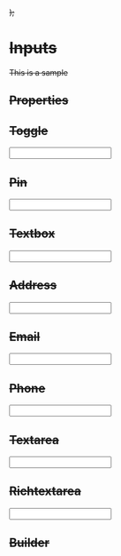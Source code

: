 
<Meta title="Components/Input" component={Input} />


  <div
    style={{
      width:500,
      display: "inline-flex",
      justifyContent: "flex-start",
      alignItems: "center",
      flexWrap: "wrap",
      gap: "1rem",
    }}
  >
    <S />
  </div>
);

# Inputs

This is a sample

## Properties

<ArgsTable of={Input} />





## Toggle

<Canvas>
  <Story name="Toggle" decorators={[Decorator]}>
    <Input type="toggle" />
  </Story>
</Canvas>

## Pin

<Canvas>
  <Story name="Pin" decorators={[Decorator]}>
    <Input type="pin" />
  </Story>
</Canvas>

## Textbox

<Canvas>
  <Story name="Textbox" decorators={[Decorator]}>
    <Input type="textbox"  />
  </Story>
</Canvas>

## Address

<Canvas>
  <Story name="address" decorators={[Decorator]}>
    <Input type="address" />
  </Story>
</Canvas>

## Email

<Canvas>
  <Story name="email" decorators={[Decorator]}>
    <Input type="email" domains={['stacksofsnacks.com.au']} />
  </Story>
</Canvas>

## Phone

<Canvas>
  <Story name="phone" decorators={[Decorator]}>
    <Input type="phone" />
  </Story>
</Canvas>

## Textarea

<Canvas>
  <Story name="Textarea" decorators={[Decorator]}>
    <Input type="textarea" />
  </Story>
</Canvas>

## Richtextarea

<Canvas>
  <Story name="Richtextarea" decorators={[Decorator]}>
    <Input type="richtextarea" />
  </Story>
</Canvas>

## Builder

<Canvas>
  <Story name="Builder" decorators={[Decorator]}>
    <EditorExample />
  </Story>
</Canvas>
